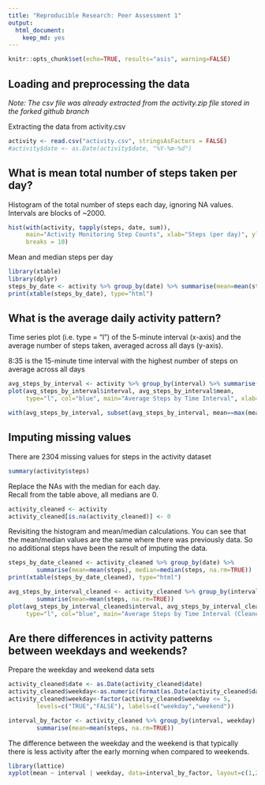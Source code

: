 ```yaml
---
title: "Reproducible Research: Peer Assessment 1"
output: 
  html_document:
    keep_md: yes
---
```


```r
knitr::opts_chunk$set(echo=TRUE, results="asis", warning=FALSE)
```

## Loading and preprocessing the data
_Note: The csv file was already extracted from the activity.zip file stored in the forked github branch_

Extracting the data from activity.csv

```r
activity <- read.csv("activity.csv", stringsAsFactors = FALSE)
#activity$date <- as.Date(activity$date, "%Y-%m-%d")
```

## What is mean total number of steps taken per day?

Histogram of the total number of steps each day, ignoring NA values.
Intervals are blocks of ~2000.

```r
hist(with(activity, tapply(steps, date, sum)), 
     main="Activity Monitoring Step Counts", xlab="Steps (per day)", ylab="Frequency",
     breaks = 10)
```

Mean and median steps per day

```r
library(xtable)
library(dplyr)
steps_by_date <- activity %>% group_by(date) %>% summarise(mean=mean(steps), median=median(steps, na.rm=TRUE))
print(xtable(steps_by_date), type="html")
```

## What is the average daily activity pattern?

Time series plot (i.e. type = "l") of the 5-minute interval (x-axis) and the average number of steps taken, averaged across all days (y-axis).

8:35 is the 15-minute time interval with the highest number of steps on average across all days

```r
avg_steps_by_interval <- activity %>% group_by(interval) %>% summarise(mean=mean(steps, na.rm=TRUE))
plot(avg_steps_by_interval$interval, avg_steps_by_interval$mean, 
     type="l", col="blue", main="Average Steps by Time Interval", xlab="Interval", ylab="Average Steps")

with(avg_steps_by_interval, subset(avg_steps_by_interval, mean==max(mean)))
```

## Imputing missing values

There are 2304 missing values for steps in the activity dataset
```r
summary(activity$steps)
```

Replace the NAs with the median for each day.  
Recall from the table above, all medians are 0.  

```r
activity_cleaned <- activity
activity_cleaned[is.na(activity_cleaned)] <- 0
```

Revisiting the histogram and mean/median calculations.
You can see that the mean/median values are the same where there was previously data.
So no additional steps have been the result of imputing the data.

```r
steps_by_date_cleaned <- activity_cleaned %>% group_by(date) %>% 
        summarise(mean=mean(steps), median=median(steps, na.rm=TRUE))
print(xtable(steps_by_date_cleaned), type="html")
```

```r
avg_steps_by_interval_cleaned <- activity_cleaned %>% group_by(interval) %>% 
        summarise(mean=mean(steps, na.rm=TRUE))
plot(avg_steps_by_interval_cleaned$interval, avg_steps_by_interval_cleaned$mean, 
     type="l", col="blue", main="Average Steps by Time Interval (Cleaned)", xlab="Interval", ylab="Average Steps")
```


## Are there differences in activity patterns between weekdays and weekends?

Prepare the weekday and weekend data sets

```r
activity_cleaned$date <- as.Date(activity_cleaned$date)
activity_cleaned$weekday<-as.numeric(format(as.Date(activity_cleaned$date),"%w"))
activity_cleaned$weekday<-factor(activity_cleaned$weekday <= 5, 
        levels=c("TRUE","FALSE"), labels=c("weekday","weekend"))

interval_by_factor <- activity_cleaned %>% group_by(interval, weekday) %>% 
        summarise(mean=mean(steps, na.rm=TRUE))
```


The difference between the weekday and the weekend is that typically there is less activity after the early morning when compared to weekends.

```r
library(lattice)
xyplot(mean ~ interval | weekday, data=interval_by_factor, layout=c(1,2), type="l")
```
